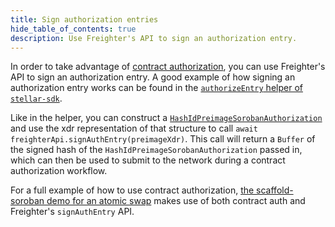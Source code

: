 ```yaml
---
title: Sign authorization entries
hide_table_of_contents: true
description: Use Freighter's API to sign an authorization entry.
---
```


In order to take advantage of [contract authorization](../../../learn/encyclopedia/security/authorization.mdx), you can use Freighter's API to sign an authorization entry. A good example of how signing an authorization entry works can be found in the [`authorizeEntry` helper of `stellar-sdk`](https://github.com/stellar/js-stellar-base/blob/e3d6fc3351e7d242b374c7c6057668366364a279/src/auth.js#L97).

Like in the helper, you can construct a [`HashIdPreimageSorobanAuthorization`](https://github.com/stellar/js-stellar-base/blob/a9567e5843760bfb6a8b786592046aee4c9d38b2/types/next.d.ts#L6895) and use the xdr representation of that structure to call `await freighterApi.signAuthEntry(preimageXdr)`. This call will return a `Buffer` of the signed hash of the `HashIdPreimageSorobanAuthorization` passed in, which can then be used to submit to the network during a contract authorization workflow.

For a full example of how to use contract authorization, [the scaffold-soroban demo for an atomic swap](https://github.com/stellar/soroban-react-atomic-swap) makes use of both contract auth and Freighter's `signAuthEntry` API.
